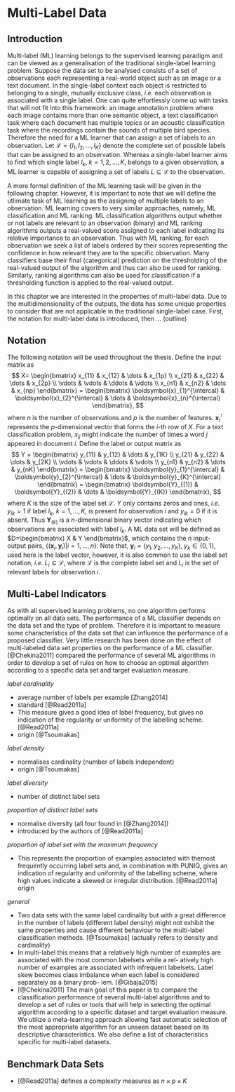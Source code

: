 # Multi-Label Data

## Introduction

Multi-label (ML) learning belongs to the supervised learning paradigm and can be viewed as a generalisation of the traditional single-label learning problem. Suppose the data set to be analysed consists of a set of observations each representing a real-world object such as an image or a text document. In the single-label context each object is restricted to belonging to a single, mutually exclusive class, *i.e.* each observation is associated with a single label. One can quite effortlessly come up with tasks that will not fit into this framework: an image annotation problem where each image contains more than one semantic object, a text classification task where each document has multiple topics or an acoustic classification task where the recordings contain the sounds of multiple bird species. Therefore the need for a ML learner that can assign a set of labels to an observation. Let $\mathcal{L}=\{l_{1},l_{2},\dots,l_{K}\}$ denote the complete set of possible labels that can be assigned to an observation. Whereas a single-label learner aims to find which single label $l_{k}$, $k=1,2,\dots,K$, belongs to a given observation, a ML learner is capable of assigning a set of labels $L \subseteq \mathcal{L}$ to the observation. 

A more formal definition of the ML learning task will be given in the following chapter. However, it is important to note that we will define the utlimate task of ML learning as the assigning of multiple labels to an observation. ML learning covers to very similar approaches, namely, ML classification and ML ranking. ML classification algorithms output whether or not labels are relevant to an observation (binary) and ML ranking algorithms outputs a real-valued score assigned to each label indicating its relative importance to an observation. Thus with ML ranking, for each observation we seek a list of labels ordered by their scores representing the confidence in how relevant they are to the specific observation. Many classifiers base their final (categorical) prediction on the thresholding of the real-valued output of the algorithm and thus can also be used for ranking. Similarly, ranking algorithms can also be used for classification if a thresholding function is applied to the real-valued output. 

In this chapter we are interested in the properties of multi-label data. Due to the multidimensionality of the outputs, the data has some unique properties to consider that are not applicable in the traditional single-label case. First, the notation for multi-label data is introduced, then ... (outline)

## Notation

The following notation will be used throughout the thesis. Define the input matrix as
$$
X=
\begin{bmatrix}
x_{11} & x_{12} & \dots & x_{1p} \\
x_{21} & x_{22} & \dots & x_{2p} \\
\vdots & \vdots & \ddots & \vdots \\
x_{n1} & x_{n2} & \dots & x_{np}
\end{bmatrix} =
\begin{bmatrix}
\boldsymbol{x}_{1}^{\intercal} & \boldsymbol{x}_{2}^{\intercal} & \dots & \boldsymbol{x}_{n}^{\intercal}
\end{bmatrix},
$$
where $n$ is the number of observations and $p$ is the number of features. $\boldsymbol{x}_{i}^{\intercal}$ represents the $p$-dimensional vector that forms the $i$-th row of $X$. For a text classification problem, $x_{ij}$ might indicate the number of times a word $j$ appeared in document $i$. Define the label or output matrix as 
$$
Y = 
\begin{bmatrix}
y_{11} & y_{12} & \dots & y_{1K} \\
y_{21} & y_{22} & \dots & y_{2K} \\
\vdots & \vdots & \ddots & \vdots \\
y_{n1} & y_{n2} & \dots & y_{nK}
\end{bmatrix} =
\begin{bmatrix}
\boldsymbol{y}_{1}^{\intercal} & \boldsymbol{y}_{2}^{\intercal} & \dots & \boldsymbol{y}_{K}^{\intercal}
\end{bmatrix} = 
\begin{bmatrix}
\boldsymbol{Y}_{(1)} & \boldsymbol{Y}_{(2)} & \dots & \boldsymbol{Y}_{(K)}
\end{bmatrix},
$$
where $K$ is the size of the label set $\mathcal{L}$. $Y$ only contains zeros and ones, *i.e.* $y_{ik}=1$ if label $l_{k}$, $k=1,\dots,K$, is present for observation $i$ and $y_{ik}=0$ if it is absent. Thus $\boldsymbol{Y}_{(k)}$ is a $n$-dimensional binary vector indicating which observations are associated with label $l_{k}$. A ML data set will be defined as $D=\begin{bmatrix} X & Y \end{bmatrix}$, which contains the $n$ input-output pairs, $\{\left(\boldsymbol{x}_{i},\boldsymbol{y}_{i}\right)|i=1,\dots,n\}$. Note that, $\boldsymbol{y}_{i}=(y_{1},y_{2},\dots,y_{K})$, $y_{k}\in \{0,1\}$, used here is the label vector, however, it is also common to use the label set notation, *i.e.* $L_{i} \subseteq \mathcal{L}$, where $\mathcal{L}$ is the complete label set and $L_{i}$ is the set of relevant labels for observation $i$.

## Multi-Label Indicators

As with all supervised learning problems, no one algorithm performs optimally on all data sets. The performance of a ML classifier depends on the data set and the type of problem. Therefore it is important to measure some characteristics of the data set that can influence the performance of a proposed classifier. Very little research has been done on the effect of multi-labeled data set properties on the performance of a ML classifier. [@Chekina2011] compared the performance of several ML algorithms in order to develop a set of rules on how to choose an optimal algorithm according to a specific data set and target evaluation measure. 


*label cardinality*

+ average number of labels per example [Zhang2014]
+ standard [@Read2011a]
+ This measure gives a good idea of label frequency, but gives no indication of the regularity or uniformity of the labelling scheme. [@Read2011a]
+ origin [@Tsoumakas]

*label density*

+ normalises cardinality (number of labels independent)
+ origin [@Tsoumakas]

*label diversity*

+ number of distinct label sets 


*proportion of distinct label sets*

+ normalise diversity (all four found in [@Zhang2014])
+ introduced by the authors of [@Read2011a]

*proportion of label set with the maximum frequency*

+ This represents the proportion of examples associated with themost frequently occurring label sets and, in combination with PUNIQ, gives an indication of regularity and uniformity of the labelling scheme, where high values indicate a skewed or irregular distribution. [@Read2011a] origin

*general*

+ Two data sets with the same label cardinality but with a great difference in the number of labels (different label density) might not exhibit the same properties and cause different behaviour to the multi-label classification methods. [@Tsoumakas] (actually refers to density and cardinality)
+ In multi-label this means that a relatively high number of examples are associated with the most common labelsets while a rel- atively high number of examples are associated with infrequent labelsets. Label skew becomes class imbalance when each label is considered separately as a binary prob- lem. [@Gibaja2015]
+ [@Chekina2011] The main goal of this paper is to compare the classification performance of several multi-label algorithms and to develop a set of rules or tools that will help in selecting the optimal algorithm according to a specific dataset and target evaluation measure. We utilize a meta-learning approach allowing fast automatic selection of the most appropriate algorithm for an unseen dataset based on its descriptive characteristics. We also define a list of characteristics specific for multi-label datasets.

## Benchmark Data Sets

+ [@Read2011a] defines a complexity measures as $n\times p\times K$





